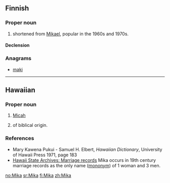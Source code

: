 ==Finnish==

===Proper noun===
{{infl|fi|proper noun}}

# {{given name|male|lang=fi}} shortened from [[Mikael]], popular in the 1960s and 1970s.

====Declension====
{{fi-decl-kala|Mik}}

===Anagrams===
* [[maki#Finnish|maki]]

----

==Hawaiian==

===Proper noun===
{{haw-proper noun}}

# {{biblical character|lang=haw}} [[Micah]]
# {{given name|male|lang=haw|from=the Bible}} of biblical origin.

===References===
* Mary Kawena Pukui - Samuel H. Elbert, ''Hawaiian Dictionary'', University of Hawaii Press 1971, page 183
* [http://www.ulukau.org/gsdl2.7/cgi-bin/algene Hawaii State Archives: Marriage records] Mika occurs in 19th century marriage records as the only name ([[mononym]]) of 1 woman and 3 men.

[[no:Mika]]
[[sr:Mika]]
[[fi:Mika]]
[[zh:Mika]]